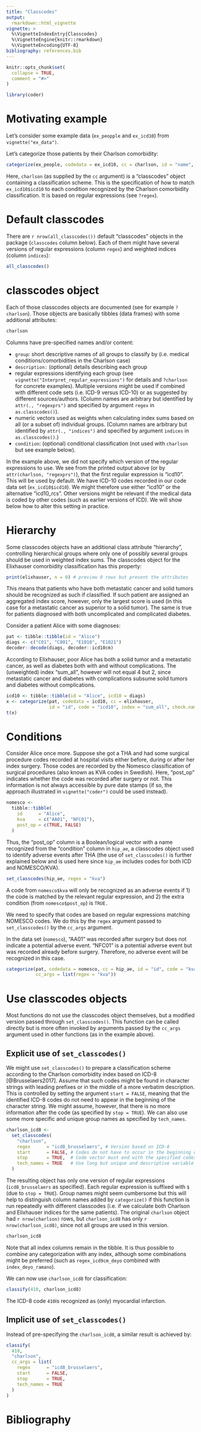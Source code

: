---
title: "Classcodes"
output: 
  rmarkdown::html_vignette
vignette: >
  %\VignetteIndexEntry{Classcodes}
  %\VignetteEngine{knitr::rmarkdown}
  %\VignetteEncoding{UTF-8}
bibliography: references.bib
---

```{r, include = FALSE}
knitr::opts_chunk$set(
  collapse = TRUE,
  comment = "#>"
)
```

```{r setup}
library(coder)
```

# Motivating example

Let's consider some example data (`ex_peopple` and `ex_icd10`) from `vignette("ex_data")`.

Let's categorize those patients by their Charlson comorbidity:

```{r}
categorize(ex_people, codedata = ex_icd10, cc = charlson, id = "name", code = "icd10")
```

Here, `charlson` (as supplied by the `cc` argument) is a "classcodes" object containing a classification scheme. This is the specification of how to match `ex_icd10$icd10` to each condition recognized by the Charlson comorbidity classification. It is based on regular expressions (see `?regex`).

# Default classcodes

There are `r nrow(all_classcodes())` default "classcodes" objects in the package (`classcodes` column below). Each of them might have several versions of regular expressions (column `regex`) and weighted indices (column `indices`):

```{r}
all_classcodes()
```

# classcodes object

Each of those classcodes objects are documented (see for example `?charlson`). Those objects are basically tibbles (data frames) with some additional attributes:

```{r}
charlson
```

Columns have pre-specified names and/or content:

-   `group`: short descriptive names of all groups to classify by (i.e. medical conditions/comorbidities in the Charlson case)
-   `description:` (optional) details describing each group
-   regular expressions identifying each group (see `vignette("Interpret_regular_expressions")` for details and `?charlson` for concrete examples). Multiple versions might be used if combined with different code sets (i.e. ICD-9 versus ICD-10) or as suggested by different sources/authors. (Column names are arbitrary but identified by `attr(., "regexprs")` and specified by argument `regex` in `as.classcodes()`).
-   numeric vectors used as weights when calculating index sums based on all (or a subset of) individual groups. (Column names are arbitrary but identified by `attr(., "indices")` and specified by argument `indices` in `as.classcodes()`.)
-   `condition`: (optional) conditional classification (not used with `charlson` but see example below).

In the example above, we did not specify which version of the regular expressions to use. We see from the printed output above (or by `attr(charlson, "regexprs")`), that the first regular expression is "icd10". This will be used by default. We have ICD-10 codes recorded in our code data set (`ex_icd10$icd10`). We might therefore use either "icd10" or the alternative "icd10_rcs". Other versions might be relevant if the medical data is coded by other codes (such as earlier versions of ICD). We will show below how to alter this setting in practice.

# Hierarchy

Some classcodes objects have an additional class attribute "hierarchy", controlling hierarchical groups where only one of possibly several groups should be used in weighted index sums. The classcodes object for the Elixhauser comorbidity classification has this property:\

```{r}
print(elixhauser, n = 0) # preview 0 rows but present the attributes
```

This means that patients who have both metastatic cancer and solid tumors should be recognized as such if classified. If such patient are assigned an aggregated index score, however, only the largest score is used (in this case for a metastatic cancer as superior to a solid tumor). The same is true for patients diagnosed with both uncomplicated and complicated diabetes.

Consider a patient Alice with some diagnoses:

```{r}
pat <- tibble::tibble(id = "Alice")
diags <- c("C01", "C801", "E1010", "E1021")
decoder::decode(diags, decoder::icd10cm)
```

According to Elixhauser, poor Alice has both a solid tumor and a metastatic cancer, as well as diabetes both with and without complications. The (unweighted) index "sum_all", however will not equal 4 but 2, since metastatic cancer and diabetes with complications subsume solid tumors and diabetes without complications.

```{r}
icd10 <- tibble::tibble(id = "Alice", icd10 = diags)
x <- categorize(pat, codedata = icd10, cc = elixhauser, 
                id = "id", code = "icd10", index = "sum_all", check.names = FALSE)
t(x)
```

# Conditions

Consider Alice once more. Suppose she got a THA and had some surgical procedure codes recorded at hospital visits either before, during or after her index surgery. Those codes are recorded by the Nomesco classification of surgical procedures (also known as KVA codes in Swedish). Here, "post_op" indicates whether the code was recorded after surgery or not. This information is not always accessible by pure date stamps (if so, the approach illustrated in `vignette("coder")` could be used instead).

```{r}

nomesco <- 
  tibble::tibble(
    id      = "Alice",
    kva     = c("AA01", "NFC01"),
    post_op = c(TRUE, FALSE)
  )
```

Thus, the "post_op" column is a Boolean/logical vector with a name recognized from the "condition" column in `hip_ae`, a classcodes object used to identify adverse events after THA (the use of `set_classcodes()` is further explained below and is used here since `hip_ae` includes codes for both ICD and NOMESCO/KVA).

```{r}
set_classcodes(hip_ae, regex = "kva")

```

A code from `nomesco$kva` will only be recognized as an adverse events if 1) the code is matched by the relevant regular expression, and 2) the extra condition (from `nomesco$post_op`) is `TRUE.`

We need to specify that codes are based on regular expressions matching NOMESCO codes. We do this by the `regex` argument passed to `set_classcodes()` by the `cc_args` argument.

In the data set (`nomesco`), "AA01" was recorded after surgery but does not indicate a potential adverse event. "NFC01" is a potential adverse event but was recorded already before surgery. Therefore, no adverse event will be recognized in this case.

```{r}
categorize(pat, codedata = nomesco, cc = hip_ae, id = "id", code = "kva",
           cc_args = list(regex = "kva"))

```

# Use classcodes objects

Most functions do not use the classcodes object themselves, but a modified version passed through `set_classcodes()`. This function can be called directly but is more often invoked by arguments passed by the `cc_args` argument used in other functions (as in the example above).

## Explicit use of `set_classcodes()`

We might use `set_classcodes()` to prepare a classification scheme according to the Charlson comorbidity index based on ICD-8 [@Brusselaers2017]. Assume that such codes might be found in character strings with leading prefixes or in the middle of a more verbatim description. This is controlled by setting the argument `start = FALSE`, meaning that the identified ICD-8 codes do not need to appear in the beginning of the character string. We might assume, however, that there is no more information after the code (as specified by `stop = TRUE`). We can also use some more specific and unique group names as specified by `tech_names`.

```{r}
charlson_icd8 <- 
  set_classcodes(
    "charlson",
    regex      = "icd8_brusselaers", # Version based on ICD-8
    start      = FALSE, # Codes do not have to occur in the beginning of a vector
    stop       = TRUE,  # Code vector must end with the specified codes
    tech_names = TRUE   # Use long but unique and descriptive variable names
  )
```

The resulting object has only one version of regular expressions (`icd8_brusselaers` as specified). Each regular expression is suffixed with `$` (due to `stop = TRUE`). Group names might seem cumbersome but this will help to distinguish column names added by `categorize()` if this function is run repeatedly with different classcodes (i.e. if we calculate both Charlson and Elixhauser indices for the same patients). The original `charlson` object had `r nrow(charlson)` rows, but `charlson_icd8` has only `r nrow(charlson_icd8)`, since not all groups are used in this version.

```{r}
charlson_icd8
```

Note that all index columns remain in the tibble. It is thus possible to combine any categorization with any index, although some combinations might be preferred (such as `regex_icd9cm_deyo` combined with `index_deyo_ramano`).

We can now use `charlson_icd8` for classification:

```{r}
classify(410, charlson_icd8)
```

The ICD-8 code `410`is recognized as (only) myocardial infarction.

## Implicit use of `set_classcodes()`

Instead of pre-specifying the `charlson_icd8`, a similar result is achieved by:

```{r}
classify(
  410,
  "charlson",
  cc_args = list(
    regex      = "icd8_brusselaers", 
    start      = FALSE, 
    stop       = TRUE,
    tech_names = TRUE
  )
)
```

# Bibliography
